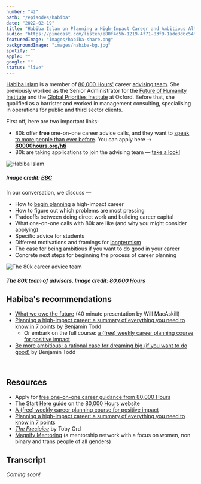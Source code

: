 ```yaml
---
number: "42"
path: "/episodes/habiba"
date: "2022-02-19"
title: "Habiba Islam on Planning a High-Impact Career and Ambitious Altruism"
audio: "https://pinecast.com/listen/e80f4d5b-1219-4f71-83f9-1ade3d6c54fb.mp3"
featuredImage: "images/habiba-share.png"
backgroundImage: "images/habiba-bg.jpg"
spotify: ""
apple: ""
google: ""
status: "live"
---
```


[Habiba Islam](https://twitter.com/FreshMangoLassi) is a member of [80,000 Hours'](https://80000hours.org/) career [advising team](https://80000hours.org/speak-with-us/). She previously worked as the Senior Administrator for the [Future of Humanity Institute](https://www.fhi.ox.ac.uk/) and the [Global Priorities Institute](https://globalprioritiesinstitute.org/) at Oxford. Before that, she qualified as a barrister and worked in management consulting, specialising in operations for public and third sector clients.

First off, here are two important links:

- 80k offer **free** one-on-one career advice calls, and they want to [speak to more people than ever before](https://80000hours.org/2022/01/our-advisors-want-to-talk-with-more-people-than-ever-before/). You can apply here → [**80000hours.org/hti**](https://www.80000hours.org/hti)
- 80k are taking applications to join the advising team — [take a look!](https://80000hours.org/2022/01/open-position-advisor/)

<div class="episode-image_variable max-600">

![Habiba Islam](images/habiba.jpg)

<h5>Image credit: <a href='https://www.bbc.com/news/business-59560538' target='_blank'>BBC</a></h5>

</div>

In our conversation, we discuss —

- How to [begin planning](https://80000hours.org/career-planning/summary/) a high-impact career
- How to figure out which problems are most pressing
- Tradeoffs between doing direct work and building career capital
- What one-on-one calls with 80k are like (and why you might consider applying)
- Specific advice for students
- Different motivations and framings for [longtermism](https://www.longtermism.com)
- The case for being ambitious if you want to do good in your career
- Concrete next steps for beginning the process of career planning

![The 80k career advice team](images/80k-team.jpg)

##### The 80k team of advisors. Image credit: [80,000 Hours](https://80000hours.org/2022/01/open-position-advisor/)

## Habiba's recommendations

- [What we owe the future](https://www.youtube.com/watch?v=vCpFsvYI-7Y) (40 minute presentation by Will MacAskill)
- [Planning a high-impact career: a summary of everything you need to know in 7 points](https://80000hours.org/career-planning/summary/) by Benjamin Todd
  - Or embark on the full course: [a (free) weekly career planning course for positive impact](https://80000hours.org/career-planning/process/)
- [Be more ambitious: a rational case for dreaming big (if you want to do good)](https://80000hours.org/articles/be-more-ambitious/) by Benjamin Todd

<div className="bookshelf" > <Book url="https://www.goodreads.com/book/show/25395278-feeding-everyone-no-matter-what" image="book-habiba-1" spineColor="#0d1927"/> <Book url="https://www.goodreads.com/book/show/31850765-energy-and-civilization" image="book-ben-2" spineColor="#ffffff"/> <Book url="https://www.youtube.com/watch?v=bIAF7kBbGKk" image="book-habiba-3" spineColor="#ffffff"/> </div><br/>

## Resources

- Apply for [free one-on-one career guidance from 80,000 Hours](https://80000hours.org/hti)
- The [Start Here](https://80000hours.org/make-a-difference-with-your-career/) guide on the [80,000 Hours](https://80000hours.org/) website
- [A (free) weekly career planning course for positive impact](https://80000hours.org/career-planning/process/)
- [Planning a high-impact career: a summary of everything you need to know in 7 points](https://80000hours.org/career-planning/summary/)
- [*The Precipice*](https://theprecipice.com) by Toby Ord
- [Magnify Mentoring](https://www.magnifymentoring.org/) (a mentorship network with a focus on women, non binary and trans people of all genders)

## Transcript

*Coming soon!*




